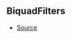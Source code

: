 ## BiquadFilters

- [Source](https://github.com/Androz2091/discord-player/blob/cb6c009/packages/equalizer/src/biquad/Coefficients.ts#L14)